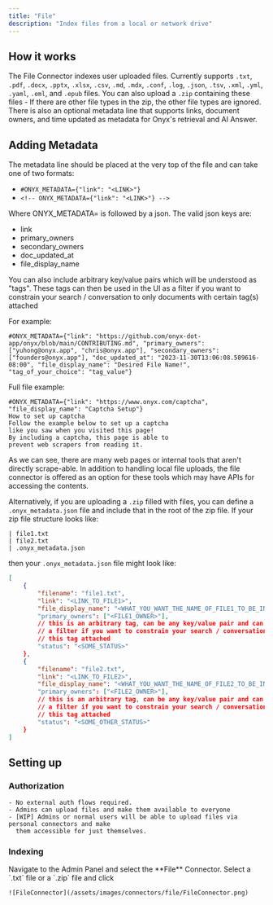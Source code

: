 ```yaml
---
title: "File"
description: "Index files from a local or network drive"
---
```


## How it works

The File Connector indexes user uploaded files. Currently supports `.txt`, `.pdf`, `.docx`, `.pptx`, `.xlsx`, `.csv`,
`.md`, `.mdx`, `.conf`, `.log`, `.json`, `.tsv`, `.xml`, `.yml`, `.yaml`, `.eml`, and `.epub` files.
You can also upload a `.zip` containing these files - If there are other file types in the zip,
the other file types are ignored. There is also an optional metadata line that supports links, document owners,
and time updated as metadata for Onyx's retrieval and AI Answer.

## Adding Metadata

The metadata line should be placed at the very top of the file and can take one of two formats:

- `#ONYX_METADATA={"link": "<LINK>"}`
- `<!-- ONYX_METADATA={"link": "<LINK>"} -->`

Where ONYX_METADATA= is followed by a json. The valid json keys are:

- link
- primary_owners
- secondary_owners
- doc_updated_at
- file_display_name

You can also include arbitrary key/value pairs which will be understood as "tags".
These tags can then be used in the UI as a filter if you want to constrain your search / conversation to only documents
with certain tag(s) attached

For example:

```
#ONYX_METADATA={"link": "https://github.com/onyx-dot-app/onyx/blob/main/CONTRIBUTING.md", "primary_owners": ["yuhong@onyx.app", "chris@onyx.app"], "secondary_owners": ["founders@onyx.app"], "doc_updated_at": "2023-11-30T13:06:08.589616-08:00", "file_display_name": "Desired File Name!", "tag_of_your_choice": "tag_value"}
```

Full file example:

```
#ONYX_METADATA={"link": "https://www.onyx.com/captcha", "file_display_name": "Captcha Setup"}
How to set up captcha
Follow the example below to set up a captcha
like you saw when you visited this page!
By including a captcha, this page is able to
prevent web scrapers from reading it.
```

As we can see, there are many web pages or internal tools that aren't directly scrape-able.
In addition to handling local file uploads,
the file connector is offered as an option for these tools which may have APIs for accessing the contents.

Alternatively, if you are uploading a `.zip` filled with files,
you can define a `.onyx_metadata.json` file and include that in the root of the zip file.
If your zip file structure looks like:

```
| file1.txt
| file2.txt
| .onyx_metadata.json
```

then your `.onyx_metadata.json` file might look like:

```json
[
    {
        "filename": "file1.txt",
        "link": "<LINK_TO_FILE1>",
        "file_display_name": "<WHAT_YOU_WANT_THE_NAME_OF_FILE1_TO_BE_IN_THE_UI>"},
        "primary_owners": ["<FILE1_OWNER>"],
        // this is an arbitrary tag, can be any key/value pair and can be used in the UI as
        // a filter if you want to constrain your search / conversation to only documents with
        // this tag attached
        "status": "<SOME_STATUS>"
    },
    {
        "filename": "file2.txt",
        "link": "<LINK_TO_FILE2>",
        "file_display_name": "<WHAT_YOU_WANT_THE_NAME_OF_FILE2_TO_BE_IN_THE_UI>"},
        "primary_owners": ["<FILE2_OWNER>"],
        // this is an arbitrary tag, can be any key/value pair and can be used in the UI as
        // a filter if you want to constrain your search / conversation to only documents with
        // this tag attached
        "status": "<SOME_OTHER_STATUS>"
    }
]
```

## Setting up

### Authorization

    - No external auth flows required.
    - Admins can upload files and make them available to everyone
    - [WIP] Admins or normal users will be able to upload files via personal connectors and make
      them accessible for just themselves.

### Indexing

<Steps>
  <Step title="Open File connector">
    Navigate to the Admin Panel and select the **File** Connector.
  </Step>

  <Step title="Upload file">
    Select a `.txt` file or a `.zip` file and click

    ![FileConnector](/assets/images/connectors/file/FileConnector.png)
  </Step>
</Steps>
